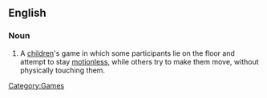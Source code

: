 ==English==
{{wikipedia}}
===Noun===
{{en-noun|-|sg=[[sleeping]] [[lions]]}}

# A [[children]]'s game in which some participants lie on the floor and attempt to stay [[motionless]], while others try to make them move, without physically touching them.

[[Category:Games]]